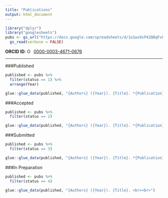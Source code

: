 ```yaml
---
title: "Publications"
output: html_document
---
```


``` r
library("dplyr")
library("googlesheets")
pubs <- gs_url("https://docs.google.com/spreadsheets/d/1o1ws9sP42QBqFvFP0wQcJ5Rk6l2ILaJrmhOdioMlVpY/edit#gid=0", verbose = FALSE) %>% 
  gs_read(verbose = FALSE)
```
**ORCID ID**:
<a href="https://orcid.org/0000-0003-4671-0676" target="orcid.widget" rel="noopener noreferrer" style="vertical-align:top;"><img src="https://orcid.org/sites/default/files/images/orcid_16x16.png" style="width:1em;margin-right:.5em;" alt="ORCID iD icon">0000-0003-4671-0676</a>

---

###Published

```r
published <- pubs %>%
  filter(status == 1) %>%
  arrange(Year)

glue::glue_data(published, "{Authors} ({Year}). {Title}. *{Publication}, {Volume}*({Number}), {Pages}. <br><br>")
```


###Accepted

```r
published <- pubs %>%
  filter(status == 2)

glue::glue_data(published, "{Authors} ({Year}). {Title}. *{Publication}*. <br><br>")
```

###Submitted

```r
published <- pubs %>%
  filter(status == 3)

glue::glue_data(published, "{Authors} ({Year}). {Title}. *{Publication}*. <br><br>")
```

###In Preparation

```r
published <- pubs %>%
  filter(status == 4)

glue::glue_data(published, "{Authors} ({Year}). {Title}. <br><br>")
```


